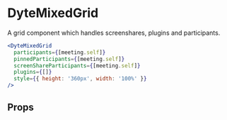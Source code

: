# DyteMixedGrid

A grid component which handles screenshares, plugins and participants.

```jsx live
<DyteMixedGrid
  participants={[meeting.self]}
  pinnedParticipants={[meeting.self]}
  screenShareParticipants={[meeting.self]}
  plugins={[]}
  style={{ height: '360px', width: '100%' }}
/>
```

## Props

<PropsTable of="dyte-mixed-grid" />

